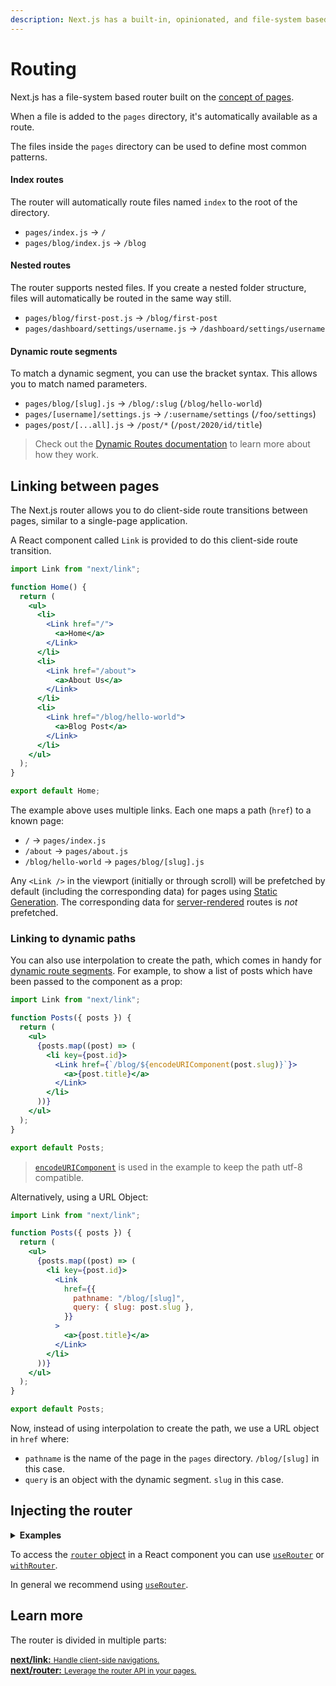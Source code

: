 ```yaml
---
description: Next.js has a built-in, opinionated, and file-system based Router. You can learn how it works here.
---
```


# Routing

Next.js has a file-system based router built on the [concept of pages](/docs/basic-features/pages.md).

When a file is added to the `pages` directory, it's automatically available as a route.

The files inside the `pages` directory can be used to define most common patterns.

#### Index routes

The router will automatically route files named `index` to the root of the directory.

- `pages/index.js` → `/`
- `pages/blog/index.js` → `/blog`

#### Nested routes

The router supports nested files. If you create a nested folder structure, files will automatically be routed in the same way still.

- `pages/blog/first-post.js` → `/blog/first-post`
- `pages/dashboard/settings/username.js` → `/dashboard/settings/username`

#### Dynamic route segments

To match a dynamic segment, you can use the bracket syntax. This allows you to match named parameters.

- `pages/blog/[slug].js` → `/blog/:slug` (`/blog/hello-world`)
- `pages/[username]/settings.js` → `/:username/settings` (`/foo/settings`)
- `pages/post/[...all].js` → `/post/*` (`/post/2020/id/title`)

> Check out the [Dynamic Routes documentation](/docs/routing/dynamic-routes.md) to learn more about how they work.

## Linking between pages

The Next.js router allows you to do client-side route transitions between pages, similar to a single-page application.

A React component called `Link` is provided to do this client-side route transition.

```jsx
import Link from "next/link";

function Home() {
  return (
    <ul>
      <li>
        <Link href="/">
          <a>Home</a>
        </Link>
      </li>
      <li>
        <Link href="/about">
          <a>About Us</a>
        </Link>
      </li>
      <li>
        <Link href="/blog/hello-world">
          <a>Blog Post</a>
        </Link>
      </li>
    </ul>
  );
}

export default Home;
```

The example above uses multiple links. Each one maps a path (`href`) to a known page:

- `/` → `pages/index.js`
- `/about` → `pages/about.js`
- `/blog/hello-world` → `pages/blog/[slug].js`

Any `<Link />` in the viewport (initially or through scroll) will be prefetched by default (including the corresponding data) for pages using [Static Generation](/docs/basic-features/data-fetching/get-static-props.md). The corresponding data for [server-rendered](/docs/basic-features/data-fetching/get-server-side-props.md) routes is _not_ prefetched.

### Linking to dynamic paths

You can also use interpolation to create the path, which comes in handy for [dynamic route segments](#dynamic-route-segments). For example, to show a list of posts which have been passed to the component as a prop:

```jsx
import Link from "next/link";

function Posts({ posts }) {
  return (
    <ul>
      {posts.map((post) => (
        <li key={post.id}>
          <Link href={`/blog/${encodeURIComponent(post.slug)}`}>
            <a>{post.title}</a>
          </Link>
        </li>
      ))}
    </ul>
  );
}

export default Posts;
```

> [`encodeURIComponent`](https://developer.mozilla.org/en-US/docs/Web/JavaScript/Reference/Global_Objects/encodeURIComponent) is used in the example to keep the path utf-8 compatible.

Alternatively, using a URL Object:

```jsx
import Link from "next/link";

function Posts({ posts }) {
  return (
    <ul>
      {posts.map((post) => (
        <li key={post.id}>
          <Link
            href={{
              pathname: "/blog/[slug]",
              query: { slug: post.slug },
            }}
          >
            <a>{post.title}</a>
          </Link>
        </li>
      ))}
    </ul>
  );
}

export default Posts;
```

Now, instead of using interpolation to create the path, we use a URL object in `href` where:

- `pathname` is the name of the page in the `pages` directory. `/blog/[slug]` in this case.
- `query` is an object with the dynamic segment. `slug` in this case.

## Injecting the router

<details>
  <summary>
    <b>Examples</b>
  </summary>
  <ul>
    <li>
      <a href="https://github.com/vercel/next.js/tree/canary/examples/dynamic-routing">
        Dynamic Routing
      </a>
    </li>
  </ul>
</details>

To access the [`router` object](/docs/api-reference/next/router.md#router-object) in a React component you can use [`useRouter`](/docs/api-reference/next/router.md#useRouter) or [`withRouter`](/docs/api-reference/next/router.md#withRouter).

In general we recommend using [`useRouter`](/docs/api-reference/next/router.md#useRouter).

## Learn more

The router is divided in multiple parts:

<div className="card">
  <a href="/docs/api-reference/next/link.md">
    <b>next/link:</b>
    <small>Handle client-side navigations.</small>
  </a>
</div>

<div className="card">
  <a href="/docs/api-reference/next/router.md">
    <b>next/router:</b>
    <small>Leverage the router API in your pages.</small>
  </a>
</div>

